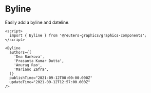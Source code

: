 

<Meta of={BylineStories} />

# Byline

Easily add a byline and dateline.

```svelte
<script>
  import { Byline } from '@reuters-graphics/graphics-components';
</script>

<Byline
  authors={[
    'Dea Bankova',
    'Prasanta Kumar Dutta',
    'Anurag Rao',
    'Mariano Zafra',
  ]}
  publishTime="2021-09-12T00:00:00.000Z"
  updateTime="2021-09-12T12:57:00.000Z"
/>
```
